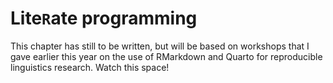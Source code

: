 # Lite`R`ate programming {#sec-LiteRateProgramming}

This chapter has still to be written, but will be based on workshops that I gave earlier this year on the use of RMarkdown and Quarto for reproducible linguistics research. Watch this space!
